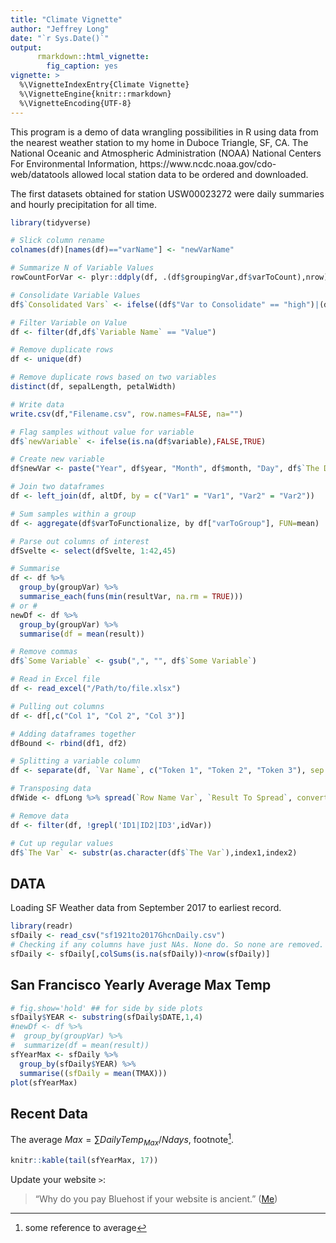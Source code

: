 ```yaml
---
title: "Climate Vignette"
author: "Jeffrey Long"
date: "`r Sys.Date()`"
output:
      rmarkdown::html_vignette:
        fig_caption: yes
vignette: >
  %\VignetteIndexEntry{Climate Vignette}
  %\VignetteEngine{knitr::rmarkdown}
  %\VignetteEncoding{UTF-8}
---
```


This program is a demo of data wrangling possibilities in R using
data from the nearest weather station to my home in Duboce Triangle, SF, CA.
The National Oceanic and Atmospheric Administration (NOAA)
National Centers For Environmental Information,
https://www.ncdc.noaa.gov/cdo-web/datatools allowed local station data
to be ordered and downloaded.

The first datasets obtained for station USW00023272 were daily summaries and hourly precipitation for all time.

```r
library(tidyverse)
```

```r
# Slick column rename
colnames(df)[names(df)=="varName"] <- "newVarName"

# Summarize N of Variable Values
rowCountForVar <- plyr::ddply(df, .(df$groupingVar,df$varToCount),nrow)

# Consolidate Variable Values
df$`Consolidated Vars` <- ifelse((df$"Var to Consolidate" == "high")|(df$"Var to Consolidate" == "very high"),"Responding Patient",df$"Var to Consolidate")

# Filter Variable on Value
df <- filter(df,df$`Variable Name` == "Value")

# Remove duplicate rows
df <- unique(df)

# Remove duplicate rows based on two variables
distinct(df, sepalLength, petalWidth)

# Write data
write.csv(df,"Filename.csv", row.names=FALSE, na="")

# Flag samples without value for variable
df$`newVariable` <- ifelse(is.na(df$variable),FALSE,TRUE)

# Create new variable
df$newVar <- paste("Year", df$year, "Month", df$month, "Day", df$`The Day`)

# Join two dataframes
df <- left_join(df, altDf, by = c("Var1" = "Var1", "Var2" = "Var2"))

# Sum samples within a group
df <- aggregate(df$varToFunctionalize, by df["varToGroup"], FUN=mean)

# Parse out columns of interest
dfSvelte <- select(dfSvelte, 1:42,45)

# Summarise 
df <- df %>% 
  group_by(groupVar) %>% 
  summarise_each(funs(min(resultVar, na.rm = TRUE)))
# or #
newDf <- df %>%
  group_by(groupVar) %>%
  summarise(df = mean(result))

# Remove commas
df$`Some Variable` <- gsub(",", "", df$`Some Variable`)

# Read in Excel file
df <- read_excel("/Path/to/file.xlsx")

# Pulling out columns
df <- df[,c("Col 1", "Col 2", "Col 3")]

# Adding dataframes together
dfBound <- rbind(df1, df2)

# Splitting a variable column
df <- separate(df, `Var Name`, c("Token 1", "Token 2", "Token 3"), sep = "_")

# Transposing data
dfWide <- dfLong %>% spread(`Row Name Var`, `Result To Spread`, convert = TRUE)

# Remove data
df <- filter(df, !grepl('ID1|ID2|ID3',idVar))

# Cut up regular values
df$`The Var` <- substr(as.character(df$`The Var`),index1,index2)

```

## DATA

Loading SF Weather data from September 2017 to earliest record.

```r
library(readr)
sfDaily <- read_csv("sf1921to2017GhcnDaily.csv")
# Checking if any columns have just NAs. None do. So none are removed.
sfDaily <- sfDaily[,colSums(is.na(sfDaily))<nrow(sfDaily)]
```

## San Francisco Yearly Average Max Temp

```r
# fig.show='hold' ## for side by side plots
sfDaily$YEAR <- substring(sfDaily$DATE,1,4)
#newDf <- df %>%
#  group_by(groupVar) %>%
#  summarize(df = mean(result))
sfYearMax <- sfDaily %>%
  group_by(sfDaily$YEAR) %>%
  summarise((sfDaily = mean(TMAX)))
plot(sfYearMax)
```


## Recent Data

 The average $Max = \sum DailyTemp_{Max} / N days$, footnote^[some reference to average].

```r
knitr::kable(tail(sfYearMax, 17))
```

Update your website `>`:

> "Why do you pay Bluehost if your website is ancient."
([Me](http://jeffreycarllong.com/))

